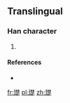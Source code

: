 ==Translingual==

===Han character===
{{Han char|rn=96|rad=玉|as=13|sn=17|four=|canj=一土木木人 (MGDDO)}}

# {{defn|Han|sort=玉13}}

====References====
* {{Han ref|kx=0744.021|hdz=80019.050|uh=74B4|ud=29876}}

[[fr:璴]]
[[pl:璴]]
[[zh:璴]]